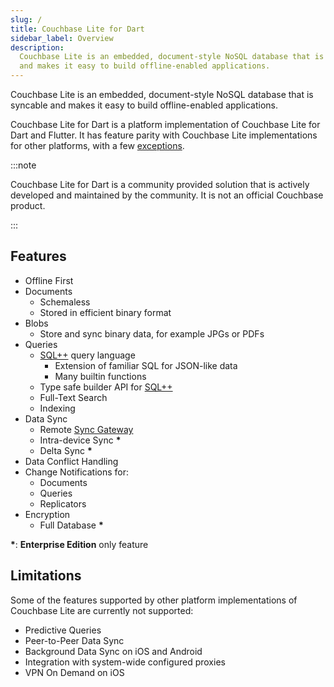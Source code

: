 ```yaml
---
slug: /
title: Couchbase Lite for Dart
sidebar_label: Overview
description:
  Couchbase Lite is an embedded, document-style NoSQL database that is syncable
  and makes it easy to build offline-enabled applications.
---
```


<head>
  <title>{frontMatter.title}</title>
  <meta property="og:title" content={frontMatter.title} />
</head>

Couchbase Lite is an embedded, document-style NoSQL database that is syncable
and makes it easy to build offline-enabled applications.

Couchbase Lite for Dart is a platform implementation of Couchbase Lite for Dart
and Flutter. It has feature parity with Couchbase Lite implementations for other
platforms, with a few [exceptions](#limitations).

:::note

Couchbase Lite for Dart is a community provided solution that is actively
developed and maintained by the community. It is not an official Couchbase
product.

:::

## Features

- Offline First
- Documents
  - Schemaless
  - Stored in efficient binary format
- Blobs
  - Store and sync binary data, for example JPGs or PDFs
- Queries
  - [SQL++] query language
    - Extension of familiar SQL for JSON-like data
    - Many builtin functions
  - Type safe builder API for [SQL++]
  - Full-Text Search
  - Indexing
- Data Sync
  - Remote [Sync Gateway]
  - Intra-device Sync **\***
  - Delta Sync **\***
- Data Conflict Handling
- Change Notifications for:
  - Documents
  - Queries
  - Replicators
- Encryption
  - Full Database **\***

**\***: **Enterprise Edition** only feature

## Limitations

Some of the features supported by other platform implementations of Couchbase
Lite are currently not supported:

- Predictive Queries
- Peer-to-Peer Data Sync
- Background Data Sync on iOS and Android
- Integration with system-wide configured proxies
- VPN On Demand on iOS

[sql++]: https://www.couchbase.com/products/n1ql
[Sync Gateway]: https://docs.couchbase.com/sync-gateway/current/index.html
